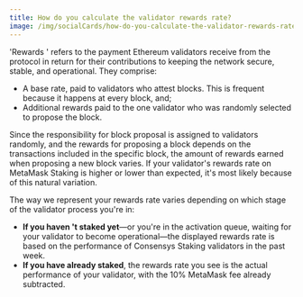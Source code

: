 ```yaml
---
title: How do you calculate the validator rewards rate?
image: /img/socialCards/how-do-you-calculate-the-validator-rewards-rate.jpg
---
```



<CustomLayout />

'Rewards ' refers to the payment Ethereum validators receive from the protocol in return for their contributions to keeping the network secure, stable, and operational. They comprise:

- A base rate, paid to validators who attest blocks. This is frequent because it happens at every block, and;
- Additional rewards paid to the one validator who was randomly selected to propose the block.

Since the responsibility for block proposal is assigned to validators randomly, and the rewards for proposing a block depends on the transactions included in the specific block, the amount of rewards earned when proposing a new block varies. If your validator's rewards rate on MetaMask Staking is higher or lower than expected, it's most likely because of this natural variation.

The way we represent your rewards rate varies depending on which stage of the validator process you're in:

- **If you haven 't staked yet**—or you're in the activation queue, waiting for your validator to become operational—the displayed rewards rate is based on the performance of Consensys Staking validators in the past week.
- **If you have already staked**, the rewards rate you see is the actual performance of your validator, with the 10% MetaMask fee already subtracted.
